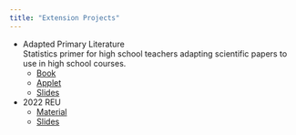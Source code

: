 ```yaml
---
title: "Extension Projects"
---
```



- Adapted Primary Literature    
Statistics primer for high school teachers adapting scientific papers to use in high school courses. 
    - [Book](srvanderplas.github.io/Extension-APL)
    - [Applet](shiny.srvanderplas.com/APL)
    - [Slides](srvanderplas.github.io/Presentations/2021-Extension-APL/)

- 2022 REU
    - [Material](2022-Extension-REU.html)
    - [Slides](docs/2022-Extension-REU-slides.html)
